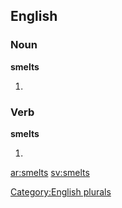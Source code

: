 
==English==

===Noun===
'''smelts'''

# {{plural of |[[smelt]]}}

===Verb===
'''smelts'''

# {{third-person singular of|[[smelt]]}}

[[Category:English plurals]]

[[ar:smelts]]
[[sv:smelts]]